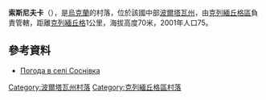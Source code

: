 {{coord|49|6|5|N|33|30|39|E|scale:100000_region:UA|display=title}}

'''索斯尼夫卡'''（{{lang-uk|Соснівка}}），是[[烏克蘭|烏克蘭]]的村落，位於該國中部[[波爾塔瓦州|波爾塔瓦州]]，由[[克列緬丘格區|克列緬丘格區]]負責管轄，距離[[克列緬丘格|克列緬丘格]]1公里，海拔高度70米，2001年人口75。

==參考資料==
* [http://weather.in.ua/ua/poltavskaja/24603 Погода в селі Соснівка]

{{DEFAULTSORT:Соснівка}}
[[Category:波爾塔瓦州村落|Category:波爾塔瓦州村落]]
[[Category:克列緬丘格區村落|Category:克列緬丘格區村落]]


{{Poltava-geo-stub}}